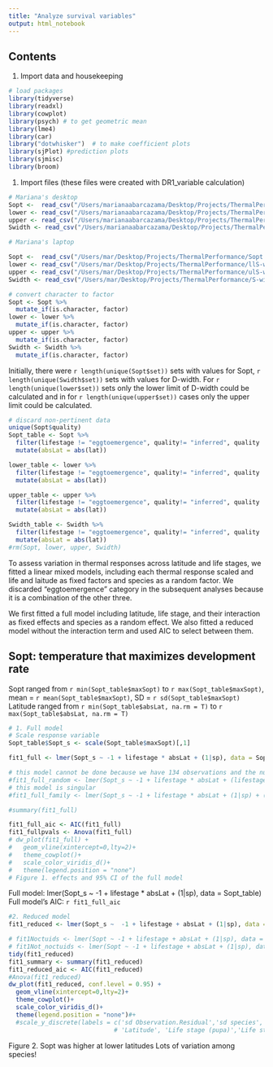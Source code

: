 ```yaml
---
title: "Analyze survival variables"
output: html_notebook
---
```

## Contents
1. Import data and housekeeping

```r
# load packages
library(tidyverse)
library(readxl)
library(cowplot)
library(psych) # to get geometric mean
library(lme4)
library(car)
library("dotwhisker")  # to make coefficient plots
library(sjPlot) #prediction plots
library(sjmisc)
library(broom)
```

1. Import files (these files were created with DR1_variable calculation)
```r
# Mariana's desktop
Sopt <-  read_csv("/Users/marianaabarcazama/Desktop/Projects/ThermalPerformance/Sopt.csv")
lower <- read_csv("/Users/marianaabarcazama/Desktop/Projects/ThermalPerformance/llS-width.csv")
upper <- read_csv("/Users/marianaabarcazama/Desktop/Projects/ThermalPerformance/ulS-width.csv")
Swidth <- read_csv("/Users/marianaabarcazama/Desktop/Projects/ThermalPerformance/S-width.csv")

```


```r
# Mariana's laptop

Sopt <-  read_csv("/Users/mar/Desktop/Projects/ThermalPerformance/Sopt.csv")
lower <- read_csv("/Users/mar/Desktop/Projects/ThermalPerformance/llS-width.csv")
upper <- read_csv("/Users/mar/Desktop/Projects/ThermalPerformance/ulS-width.csv")
Swidth <- read_csv("/Users/mar/Desktop/Projects/ThermalPerformance/S-width.csv")
```


```r
# convert character to factor
Sopt <- Sopt %>%
  mutate_if(is.character, factor)
lower <- lower %>%
  mutate_if(is.character, factor)
upper <- upper %>%
  mutate_if(is.character, factor)
Swidth <- Swidth %>%
  mutate_if(is.character, factor)
```

Initially, there were `r length(unique(Sopt$set))` sets with values for Sopt, `r length(unique(Swidth$set))` sets with values for D-width. For `r length(unique(lower$set))` sets only the lower limit of D-width could be calculated and in  for `r length(unique(upper$set))` cases only the upper limit could be calculated.


```r
# discard non-pertinent data
unique(Sopt$quality)
Sopt_table <- Sopt %>% 
  filter(lifestage != "eggtoemergence", quality!= "inferred", quality != "combination") %>% 
  mutate(absLat = abs(lat))

lower_table <- lower %>% 
  filter(lifestage != "eggtoemergence", quality!= "inferred", quality != "combination") %>% 
  mutate(absLat = abs(lat))

upper_table <- upper %>% 
  filter(lifestage != "eggtoemergence", quality!= "inferred", quality != "combination") %>% 
  mutate(absLat = abs(lat))

Swidth_table <- Swidth %>% 
  filter(lifestage != "eggtoemergence", quality!= "inferred", quality != "combination") %>% 
  mutate(absLat = abs(lat))
#rm(Sopt, lower, upper, Swidth)

```
To assess variation in thermal responses across latitude and life stages, we fitted a linear mixed models, including each thermal response scaled and life and laitude as fixed factors and species as a random factor. We discarded "eggtoemergence" category in the subsequent analyses because it is a combination of the other three.

We first fitted a full model including latitude, life stage, and their interaction as fixed effects and species as a random effect. We also fitted a reduced model without the interaction term and used AIC to select between them. 

## Sopt: temperature that maximizes development rate
Sopt ranged from `r min(Sopt_table$maxSopt)` to `r max(Sopt_table$maxSopt)`, mean =  `r mean(Sopt_table$maxSopt)`, SD = `r sd(Sopt_table$maxSopt)`
Latitude ranged from `r min(Sopt_table$absLat, na.rm = T)` to `r max(Sopt_table$absLat, na.rm = T)`


```r
# 1. Full model
# Scale response variable
Sopt_table$Sopt_s <- scale(Sopt_table$maxSopt)[,1]

fit1_full <- lmer(Sopt_s ~ -1 + lifestage * absLat + (1|sp), data = Sopt_table) #

# this model cannot be done because we have 134 observations and the number of random effects would be 171
#fit1_full_random <- lmer(Sopt_s ~ -1 + lifestage * absLat + (lifestage|sp), data = Sopt_table) #
# this model is singular
#fit1_full_family <- lmer(Sopt_s ~ -1 + lifestage * absLat + (1|sp) + (1|family), data = Sopt_table) #

#summary(fit1_full)

fit1_full_aic <- AIC(fit1_full)
fit1_fullpvals <- Anova(fit1_full)
# dw_plot(fit1_full) +
#   geom_vline(xintercept=0,lty=2)+
#   theme_cowplot()+
#   scale_color_viridis_d()+
#   theme(legend.position = "none")
# Figure 1. effects and 95% CI of the full model
```
 Full model: lmer(Sopt_s ~ -1 + lifestage * absLat + (1|sp), data = Sopt_table)
 Full model's AIC: `r fit1_full_aic`

```r
#2. Reduced model
fit1_reduced <- lmer(Sopt_s ~  -1 + lifestage + absLat + (1|sp), data = Sopt_table) #

# fit1Noctuids <- lmer(Sopt ~ -1 + lifestage + absLat + (1|sp), data = filter(ToptAnalysis, family == "Noctuidae"))
# fit1Not_noctuids <- lmer(Sopt ~ -1 + lifestage + absLat + (1|sp), data = filter(ToptAnalysis, family != "Noctuidae"))
tidy(fit1_reduced)
fit1_summary <- summary(fit1_reduced)
fit1_reduced_aic <- AIC(fit1_reduced)
#Anova(fit1_reduced)
dw_plot(fit1_reduced, conf.level = 0.95) + 
  geom_vline(xintercept=0,lty=2)+
  theme_cowplot()+
  scale_color_viridis_d()+
  theme(legend.position = "none")#+
  #scale_y_discrete(labels = c('sd Observation.Residual','sd species', 
                             # 'Latitude', 'Life stage (pupa)','Life stage (larva)'))


```
Figure 2. Sopt was higher at lower latitudes
Lots of variation among species!
